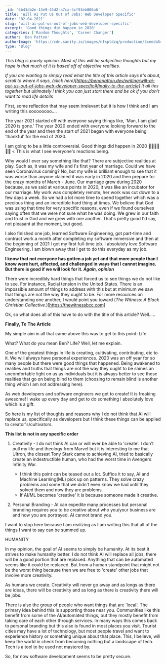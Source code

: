 ```yaml
---
_id: '6b43db2e-13e9-45d2-a7ca-4cf93eb806a6'
title: 'Will AI Put Us Out of Jobs: Web Developer Specific'
date: '02-04-2021'
slug: 'will-ai-put-us-out-of-jobs-web-developer-specific'
excerpt: 'Good things did happen in 2020'
categories: ['Random Thoughts', 'Career Changer']
author: 'Ben Patton'
authorImage: 'https://cdn.sanity.io/images/nfspldzq/production/3ceeda54221c7c0614ecc51f955c7be39a1da34e-512x512.jpg'
type: 'Blog'
---
```


_This blog is purely opinion. Most of this will be subjective thoughts but my hope is that much of it is based off of objective realities._

_*If you are wanting to simply read what the title of this article says it's about, scroll to where it says, (click here)[https://benapatton.dev/writing/will-ai-put-us-out-of-jobs-web-developer-specific#finally-to-the-article] It all ties together but ultimately I think you can just start there and be ok if you don't want to read life details*_

First, some reflection that may seem irrelevant but it is how I think and I am writing this soooooooo....

The year 2021 started off with everyone saying things like, 'Man, I am glad 2020 is gone.' The year 2020 ended with everyone looking forward to the end of the year and then the start of 2021 began with everyone being 'thankful' for the end of 2020.

I am going to be a little controversial. Good things did happen in 2020 👀🤓🤦‍♂️😡🤯 < This is what I see everyone's reactions being.

Why would I ever say something like that? There are subjective realities at play. Such as, it was my wife and I's first year of marriage. Could we have seen Coronavirus coming? No, but my wife is brilliant enough to see that it was worse than anyone claimed it was early in 2020 and then prepare for the crazy months of March - June. Our marriage grew during 2020 because, as we said at various points in 2020, it was like an incubator for our marriage. My work was completely remote, her work was cut down to a few days a week. So we had a lot more time to spend together which was a precious thing and an incredible hard thing at times. We believe that God was using that time for very specific reasons, even if we found ourselves saying often that we were not sure what he was doing. We grew in our faith and trust in God and we grew with one another. That's pretty good I'd say, not pleasant at the moment, but good.

I also finished one job, learned Software Engineering, got part-time and contract work a month after completing my software immersive and then at the beginning of 2021 I got my first full-time job. I absolutely love Software Engineering. I am blown away that I get to do this everyday as my job.

**I know that not everyone has gotten a job yet and that more people than I know were hurt, affected, and challenged in ways that I cannot imagine. But there is good if we will look for it. _Again, opinion_**

There were incredibly hard things that forced us to see things we do not like to see. For instance, Racial tension in the United States. There is an impossible amount of things to address with this but at minimum we saw that things are not the way they ought to be. For more resources on understanding one another, I would point you toward (_The Witness: A Black Christian Collective._)[https://thewitnessbcc.com]

Ok, so what does all of this have to do with the title of this article? Well.....

**Finally, To The Article**

My simple aim in all that came above this was to get to this point: Life.

What? What do you mean Ben? Life? Well, let me explain.

One of the greatest things in life is creating, cultivating, contributing, etc to it. We will always have personal experiences. 2020 was an off year for so many people but there were good things that happened. Being awakened to realities and truths that things are not the way they ought to be shines an uncomfortable light on us as individuals but it is always better to see those realities that go on being blind to them (choosing to remain blind is another thing which I am not addressing here).

As web developers and software engineers we get to create! It is freaking awesome! I wake up every day and get to do something I absolutely love which is a gift.

So here is my list of thoughts and reasons why I do not think that AI will replace us, specifically as developers but I think these things can be applied to creator's/cultivators.

**This list is not in any specific order**

1. Creativity - I do not think AI can or will ever be able to 'create'. I don't pull my life and theology from Marvel but it is interesting to me that Ultron, the closest Tony Stark came to achieving AI, tried to basically create an indestructible human, who had the worst time in Avengers: Infinity War.

   - I think this point can be teased out a lot. Suffice it to say, AI and Machine Learning(ML) pick up on patterns. They solve crazy problems and some that we didn't even know we had until they solved them and now they are problems.
   - If AI/ML becomes 'creative' it is because someone made it creative.

2. Personal Branding - AI can expedite many processes but personal branding requires you to be creative about who you/your business are and how you are portrayed. AI cannot brand you.

I want to stop here because I am realizing as I am writing this that all of the things I want to say can be summed up.

HUMANITY

In my opinion, the goal of AI seems to simply be humanity. At its best it strives to make humanity better. I do not think AI will replace all jobs, there will be a good portion that are replaced. Anything that can be automated seems like it could be replaced. But from a human standpoint that might not be the worst thing because then we are free to 'create' other jobs that involve more creativity.

As humans we create. Creativity will never go away and as longs as there are ideas, there will be creativity and as long as there is creativity there will be jobs.

There is also the group of people who want things that are 'local'. The primary idea behind this is supporting those near you. Communities like this benefit from some of the AI/automated things, but they mostly benefit from taking care of each other through services. In many ways this comes back to personal branding but this also is found in most places you visit. Tourist cities may have a lot of technology, but most people travel and want to experience history or something unique about that place. This, I believe, will keep the world in check from becoming nothing but a landscape of tech. Tech is a tool to be used not mastered by.

So, for now software development seems to be pretty secure.

